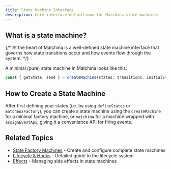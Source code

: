 ```yaml
---
title: State Machine Interface
description: Core interface definitions for Matchina state machines
---
```




## What is a state machine?

{/* At the heart of Matchina is a well-defined state machine interface that governs how state transitions occur and how events flow through the system. */}

A minimal (pure) state machine in Matchina looks like this:

```ts
const { getState, send } = createMachine(states, transitions, initialState);
```

## How to Create a State Machine

After first defining your states (i.e. by using `defineStates` or `matchboxFactory`), you can create a state machine using the `createMachine` for a minimal factory machine, or `matchina` for a machine wrapped with `assignEventApi`, giving it a convenience API for firing events.

<CardGrid>
  <LinkCard
    title="📦 Create Machines"
    href="./machines/"
    description="Create state machines with `createMachine` or `matchina`"
  />
  <LinkCard
    title="🔧 Machine Enhancers"
    href="./machine-enhancers/"
    description="Enhance your state machines with additional functionality" />

</CardGrid>

## Related Topics

- [State Factory Machines](/matchina/guides/machines) - Create and configure complete state machines
- [Lifecycle & Hooks](/matchina/guides/lifecycle) - Detailed guide to the lifecycle system
- [Effects](/matchina/guides/effects) - Managing side effects in state machines
